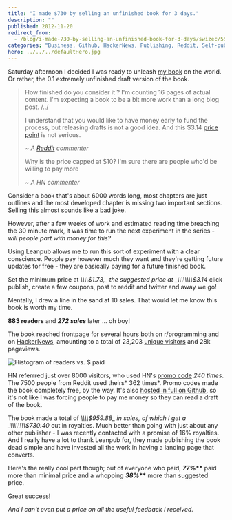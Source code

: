 ```yaml
---
title: "I made $730 by selling an unfinished book for 3 days."
description: ""
published: 2012-11-20
redirect_from:
  - /blog/i-made-730-by-selling-an-unfinished-book-for-3-days/swizec/5585
categories: "Business, Github, HackerNews, Publishing, Reddit, Self-publishing, Uncategorized"
hero: ../../../defaultHero.jpg
---
```


Saturday afternoon I decided I was ready to unleash [my book](https://leanpub.com/nightowls) on the world. Or rather, the 0.1 extremely unfinished draft version of the book.

> How finished do you consider it ? I'm counting 16 pages of actual content. I'm expecting a book to be a bit more work than a long blog post. /../
>
> I understand that you would like to have money early to fund the process, but releasing drafts is not a good idea. And this $3.14 [price point](http://en.wikipedia.org/wiki/Price_point "Price point") is not serious.
>
> _~ A [Reddit](http://reddit.com/ "Reddit") commenter_
>
> Why is the price capped at $10? I'm sure there are people who'd be willing to pay more
>
> _~ A HN commenter_

Consider a book that's about 6000 words long, most chapters are just outlines and the most developed chapter is missing two important sections. Selling this almost sounds like a bad joke.

However, after a few weeks of work and estimated reading time breaching the 30 minute mark, it was time to run the next experiment in the series - _will people part with money for this?_

Using Leanpub allows me to run this sort of experiment with a clear conscience. People pay however much they want and they're getting future updates for free - they are basically paying for a future finished book.

Set the minimum price at _\\\\\\\\$1.73,_ the suggested price at _\\\\\\\\$3.14_ click publish, create a few coupons, post to reddit and twitter and away we go!

Mentally, I drew a line in the sand at 10 sales. That would let me know this book is worth my time.

**883 readers** and _**272 sales**_ later ... oh boy!

The book reached frontpage for several hours both on r/programming and on [HackerNews](http://news.ycombinator.com/ "Hacker News"), amounting to a total of 23,203 [unique visitors](http://en.wikipedia.org/wiki/Unique_user "Unique user") and 28k pageviews.

![Histogram of readers vs. $ paid](https://swizec.com/wp-content/uploads/2012/11/nightowls-histogram.png "Histogram of readers vs. $ paid")

HN referrred just over 8000 visitors, who used HN's [promo code](http://en.wikipedia.org/wiki/Coupon "Coupon") _240 times_. The 7500 people from Reddit used theirs* 362 times*. Promo codes made the book completely free, by the way. It's also [hosted in full on Github](https://github.com/Swizec/nightowls), so it's not like I was forcing people to pay me money so they can read a draft of the book.

The book made a total of _\\\\\\\\$959.88_ in sales, of which I get a _\\\\\\\\$730.40_ cut in royalties. Much better than going with just about any other publisher - I was recently contacted with a promise of 16% royalties. And I really have a lot to thank Leanpub for, they made publishing the book dead simple and have invested all the work in having a landing page that converts.

Here's the really cool part though; out of everyone who paid, **_77%_\*\*** paid more than minimal price and a whopping **_38%_\*\*** more than suggested price.

Great success!

_And I can't even put a price on all the useful feedback I received._

